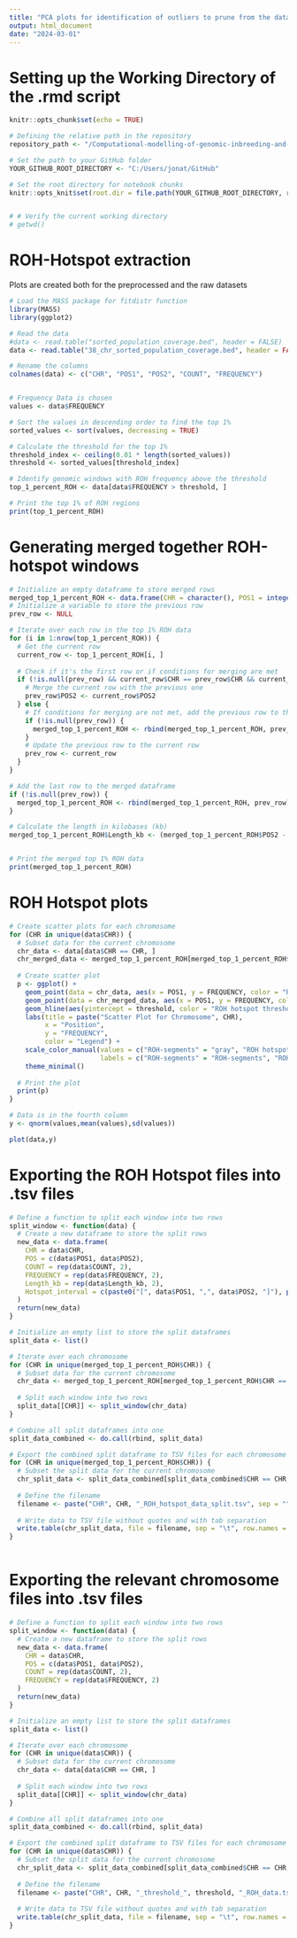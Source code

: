 ```yaml
---
title: "PCA plots for identification of outliers to prune from the dataset"
output: html_document
date: "2024-03-01"
---
```


# Setting up the Working Directory of the .rmd script
```r
knitr::opts_chunk$set(echo = TRUE)

# Defining the relative path in the repository
repository_path <- "/Computational-modelling-of-genomic-inbreeding-and-roh-islands-in-extremely-small-populations"

# Set the path to your GitHub folder
YOUR_GITHUB_ROOT_DIRECTORY <- "C:/Users/jonat/GitHub"

# Set the root directory for notebook chunks
knitr::opts_knit$set(root.dir = file.path(YOUR_GITHUB_ROOT_DIRECTORY, repository_path))


# # Verify the current working directory
# getwd()

```

# ROH-Hotspot extraction
Plots are created both for the preprocessed and the raw datasets

```r
# Load the MASS package for fitdistr function
library(MASS)
library(ggplot2)

# Read the data
#data <- read.table("sorted_population_coverage.bed", header = FALSE)
data <- read.table("38_chr_sorted_population_coverage.bed", header = FALSE)

# Rename the columns
colnames(data) <- c("CHR", "POS1", "POS2", "COUNT", "FREQUENCY")


# Frequency Data is chosen
values <- data$FREQUENCY

# Sort the values in descending order to find the top 1%
sorted_values <- sort(values, decreasing = TRUE)

# Calculate the threshold for the top 1%
threshold_index <- ceiling(0.01 * length(sorted_values))
threshold <- sorted_values[threshold_index]

# Identify genomic windows with ROH frequency above the threshold
top_1_percent_ROH <- data[data$FREQUENCY > threshold, ]

# Print the top 1% of ROH regions
print(top_1_percent_ROH)
```
# Generating merged together ROH-hotspot windows
```r
# Initialize an empty dataframe to store merged rows
merged_top_1_percent_ROH <- data.frame(CHR = character(), POS1 = integer(), POS2 = integer(), COUNT = integer(), FREQUENCY = numeric())
# Initialize a variable to store the previous row
prev_row <- NULL

# Iterate over each row in the top 1% ROH data
for (i in 1:nrow(top_1_percent_ROH)) {
  # Get the current row
  current_row <- top_1_percent_ROH[i, ]
  
  # Check if it's the first row or if conditions for merging are met
  if (!is.null(prev_row) && current_row$CHR == prev_row$CHR && current_row$COUNT == prev_row$COUNT && as.integer(current_row$POS1) == as.integer(prev_row$POS2) + 1) {
    # Merge the current row with the previous one
    prev_row$POS2 <- current_row$POS2
  } else {
    # If conditions for merging are not met, add the previous row to the merged dataframe
    if (!is.null(prev_row)) {
      merged_top_1_percent_ROH <- rbind(merged_top_1_percent_ROH, prev_row)
    }
    # Update the previous row to the current row
    prev_row <- current_row
  }
}

# Add the last row to the merged dataframe
if (!is.null(prev_row)) {
  merged_top_1_percent_ROH <- rbind(merged_top_1_percent_ROH, prev_row)
}

# Calculate the length in kilobases (kb)
merged_top_1_percent_ROH$Length_kb <- (merged_top_1_percent_ROH$POS2 - merged_top_1_percent_ROH$POS1 + 1) / 1000


# Print the merged top 1% ROH data
print(merged_top_1_percent_ROH)
```


# ROH Hotspot plots

```r
# Create scatter plots for each chromosome
for (CHR in unique(data$CHR)) {
  # Subset data for the current chromosome
  chr_data <- data[data$CHR == CHR, ]
  chr_merged_data <- merged_top_1_percent_ROH[merged_top_1_percent_ROH$CHR == CHR, ]
  
  # Create scatter plot
  p <- ggplot() +
    geom_point(data = chr_data, aes(x = POS1, y = FREQUENCY, color = "ROH-segments"), alpha = 0.5) +
    geom_point(data = chr_merged_data, aes(x = POS1, y = FREQUENCY, color = "ROH hotspots"), alpha = 0.5) +
    geom_hline(aes(yintercept = threshold, color = "ROH hotspot threshold"), linetype = "dashed") +
    labs(title = paste("Scatter Plot for Chromosome", CHR),
         x = "Position",
         y = "FREQUENCY",
         color = "Legend") +
    scale_color_manual(values = c("ROH-segments" = "gray", "ROH hotspots" = "blue", "ROH hotspot threshold" = "red"),
                       labels = c("ROH-segments" = "ROH-segments", "ROH hotspots" = "ROH hotspots", "ROH hotspot threshold" = "ROH hotspot threshold")) +
    theme_minimal()
  
  # Print the plot
  print(p)
}


```


```r
# Data is in the fourth column
y <- qnorm(values,mean(values),sd(values))

plot(data,y)
```

# Exporting the ROH Hotspot files into .tsv files
```r
# Define a function to split each window into two rows
split_window <- function(data) {
  # Create a new dataframe to store the split rows
  new_data <- data.frame(
    CHR = data$CHR,
    POS = c(data$POS1, data$POS2),
    COUNT = rep(data$COUNT, 2),
    FREQUENCY = rep(data$FREQUENCY, 2),
    Length_kb = rep(data$Length_kb, 2),
    Hotspot_interval = c(paste0("[", data$POS1, ",", data$POS2, "]"), paste0("[", data$POS1, ",", data$POS2, "]"))
  )
  return(new_data)
}

# Initialize an empty list to store the split dataframes
split_data <- list()

# Iterate over each chromosome
for (CHR in unique(merged_top_1_percent_ROH$CHR)) {
  # Subset data for the current chromosome
  chr_data <- merged_top_1_percent_ROH[merged_top_1_percent_ROH$CHR == CHR, ]
  
  # Split each window into two rows
  split_data[[CHR]] <- split_window(chr_data)
}

# Combine all split dataframes into one
split_data_combined <- do.call(rbind, split_data)

# Export the combined split dataframe to TSV files for each chromosome
for (CHR in unique(merged_top_1_percent_ROH$CHR)) {
  # Subset the split data for the current chromosome
  chr_split_data <- split_data_combined[split_data_combined$CHR == CHR, ]
  
  # Define the filename
  filename <- paste("CHR", CHR, "_ROH_hotspot_data_split.tsv", sep = "")
  
  # Write data to TSV file without quotes and with tab separation
  write.table(chr_split_data, file = filename, sep = "\t", row.names = FALSE, quote = FALSE)
}



```

# Exporting the relevant chromosome files into .tsv files
```r
# Define a function to split each window into two rows
split_window <- function(data) {
  # Create a new dataframe to store the split rows
  new_data <- data.frame(
    CHR = data$CHR,
    POS = c(data$POS1, data$POS2),
    COUNT = rep(data$COUNT, 2),
    FREQUENCY = rep(data$FREQUENCY, 2)
  )
  return(new_data)
}

# Initialize an empty list to store the split dataframes
split_data <- list()

# Iterate over each chromosome
for (CHR in unique(data$CHR)) {
  # Subset data for the current chromosome
  chr_data <- data[data$CHR == CHR, ]
  
  # Split each window into two rows
  split_data[[CHR]] <- split_window(chr_data)
}

# Combine all split dataframes into one
split_data_combined <- do.call(rbind, split_data)

# Export the combined split dataframe to TSV files for each chromosome
for (CHR in unique(data$CHR)) {
  # Subset the split data for the current chromosome
  chr_split_data <- split_data_combined[split_data_combined$CHR == CHR, ]
  
  # Define the filename
  filename <- paste("CHR", CHR, "_threshold_", threshold, "_ROH_data.tsv", sep = "")
  
  # Write data to TSV file without quotes and with tab separation
  write.table(chr_split_data, file = filename, sep = "\t", row.names = FALSE, quote = FALSE)
}


```